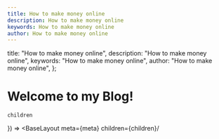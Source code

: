 ```yaml
---
title: How to make money online
description: How to make money online
keywords: How to make money online
author: How to make money online
---
```



  title: "How to make money online",
  description: "How to make money online",
  keywords: "How to make money online",
  author: "How to make money online",
};

# Welcome to my Blog!

    children
}) => <BaseLayout meta={meta} children={children}/

>
